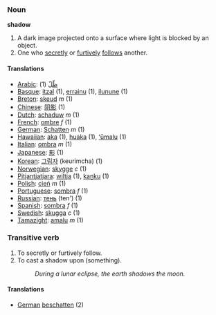 === Noun ===

'''shadow'''

#A dark image projected onto a surface where light is blocked by an object.
#One who [[secretly]] or [[furtively]] [[follow]]s another.

====Translations====
*[[Arabic]]: [[ظّلّ]] (1)
*[[Basque]]: [[itzal]] (1), [[errainu]] (1), [[ilunune]] (1)
*[[Breton]]: [[skeud]] ''m'' (1)
*[[Chinese]]: [[阴影]] (1)
*[[Dutch]]: [[schaduw]] ''m'' (1)
*[[French]]: [[ombre]] ''f'' (1)
*[[German]]: [[Schatten]] ''m'' (1)
*[[Hawaiian]]: [[aka]] (1), [[huaka]] (1), [[ʻūmalu]] (1)
*[[Italian]]: [[ombra]] ''m'' (1)
*[[Japanese]]: [[影]] (1)
*[[Korean]]: [[그림자]] (keurimcha) (1)
*[[Norwegian]]: [[skygge]] ''c'' (1)
*[[Pitjantjatjara]]: [[wiltja]] (1), [[kaṉku]] (1)
*[[Polish]]: [[cień]] ''m'' (1)
*[[Portuguese]]: [[sombra]] ''f'' (1)
*[[Russian]]: [[тень]] (ten') (1)
*[[Spanish]]: [[sombra]] ''f'' (1)
*[[Swedish]]: [[skugga]] ''c'' (1)
*[[Tamazight]]: [[amalu]] ''m'' (1)

===Transitive verb===

#To secretly or furtively follow.
#To cast a shadow upon (something).
#:''During a lunar eclipse, the earth shadows the moon.''

====Translations====

*[[German]] [[beschatten]] (2)